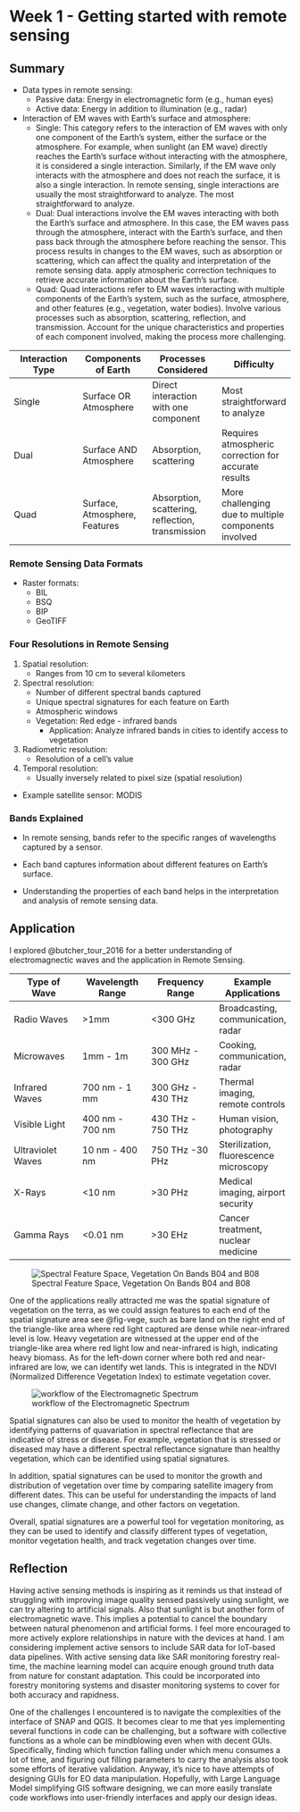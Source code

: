# Week 1 - Getting started with remote sensing

## Summary

-   Data types in remote sensing:
    -   Passive data: Energy in electromagnetic form (e.g., human eyes)
    -   Active data: Energy in addition to illumination (e.g., radar)
-   Interaction of EM waves with Earth's surface and atmosphere:
    -   Single: This category refers to the interaction of EM waves with only one component of the Earth's system, either the surface or the atmosphere. For example, when sunlight (an EM wave) directly reaches the Earth's surface without interacting with the atmosphere, it is considered a single interaction. Similarly, if the EM wave only interacts with the atmosphere and does not reach the surface, it is also a single interaction. In remote sensing, single interactions are usually the most straightforward to analyze. The most straightforward to analyze.
    -   Dual: Dual interactions involve the EM waves interacting with both the Earth's surface and atmosphere. In this case, the EM waves pass through the atmosphere, interact with the Earth's surface, and then pass back through the atmosphere before reaching the sensor. This process results in changes to the EM waves, such as absorption or scattering, which can affect the quality and interpretation of the remote sensing data. apply atmospheric correction techniques to retrieve accurate information about the Earth's surface.
    -   Quad: Quad interactions refer to EM waves interacting with multiple components of the Earth's system, such as the surface, atmosphere, and other features (e.g., vegetation, water bodies). Involve various processes such as absorption, scattering, reflection, and transmission. Account for the unique characteristics and properties of each component involved, making the process more challenging.

| Interaction Type | Components of Earth           | Processes Considered                             | Difficulty                                           |
|------------------|------------------|------------------|------------------|
| Single           | Surface OR Atmosphere         | Direct interaction with one component            | Most straightforward to analyze                      |
| Dual             | Surface AND Atmosphere        | Absorption, scattering                           | Requires atmospheric correction for accurate results |
| Quad             | Surface, Atmosphere, Features | Absorption, scattering, reflection, transmission | More challenging due to multiple components involved |

### **Remote Sensing Data Formats**

-   Raster formats:
    -   BIL
    -   BSQ
    -   BIP
    -   GeoTIFF

### **Four Resolutions in Remote Sensing**

1.  Spatial resolution:
    -   Ranges from 10 cm to several kilometers
2.  Spectral resolution:
    -   Number of different spectral bands captured
    -   Unique spectral signatures for each feature on Earth
    -   Atmospheric windows
    -   Vegetation: Red edge - infrared bands
        -   Application: Analyze infrared bands in cities to identify access to vegetation
3.  Radiometric resolution:
    -   Resolution of a cell's value
4.  Temporal resolution:
    -   Usually inversely related to pixel size (spatial resolution)

-   Example satellite sensor: MODIS

### **Bands Explained**

-   In remote sensing, bands refer to the specific ranges of wavelengths captured by a sensor.

-   Each band captures information about different features on Earth's surface.

-   Understanding the properties of each band helps in the interpretation and analysis of remote sensing data.

## Application

I explored @butcher_tour_2016 for a better understanding of electromagnectic waves and the application in Remote Sensing.

| Type of Wave      | Wavelength Range | Frequency Range   | Example Applications                   |
|------------------|------------------|------------------|------------------|
| Radio Waves       | \>1mm            | \<300 GHz         | Broadcasting, communication, radar     |
| Microwaves        | 1mm - 1m         | 300 MHz - 300 GHz | Cooking, communication, radar          |
| Infrared Waves    | 700 nm - 1 mm    | 300 GHz - 430 THz | Thermal imaging, remote controls       |
| Visible Light     | 400 nm - 700 nm  | 430 THz - 750 THz | Human vision, photography              |
| Ultraviolet Waves | 10 nm - 400 nm   | 750 THz -30 PHz   | Sterilization, fluorescence microscopy |
| X-Rays            | \<10 nm          | \>30 PHz          | Medical imaging, airport security      |
| Gamma Rays        | \<0.01 nm        | \>30 EHz          | Cancer treatment, nuclear medicine     |

![Spectral Feature Space, Vegetation On Bands B04 and B08](images/spectral_feature_space_vege_B04_B08.png){#fig-vege}

One of the applications really attracted me was the spatial signature of vegetation on the terra, as we could assign features to each end of the spatial signature area see @fig-vege, such as bare land on the right end of the triangle-like area where red light captured are dense while near-infrared level is low. Heavy vegetation are witnessed at the upper end of the triangle-like area where red light low and near-infrared is high, indicating heavy biomass. As for the left-down corner where both red and near-infrared are low, we can identify wet lands. This is integrated in the NDVI (Normalized Difference Vegetation Index) to estimate vegetation cover.

![workflow of the Electromagnetic Spectrum](images/workflow%20of%20the%20Electromagnetic%20Spectrum.png){#fig-wkfl}

Spatial signatures can also be used to monitor the health of vegetation by identifying patterns of quavariation in spectral reflectance that are indicative of stress or disease. For example, vegetation that is stressed or diseased may have a different spectral reflectance signature than healthy vegetation, which can be identified using spatial signatures.

In addition, spatial signatures can be used to monitor the growth and distribution of vegetation over time by comparing satellite imagery from different dates. This can be useful for understanding the impacts of land use changes, climate change, and other factors on vegetation.

Overall, spatial signatures are a powerful tool for vegetation monitoring, as they can be used to identify and classify different types of vegetation, monitor vegetation health, and track vegetation changes over time.

## Reflection

Having active sensing methods is inspiring as it reminds us that instead of struggling with improving image quality sensed passively using sunlight, we can try altering to artificial signals. Also that sunlight is but another form of electromagnetic wave. This implies a potential to cancel the boundary between natural phenomenon and artificial forms. I feel more encouraged to more actively explore relationships in nature with the devices at hand. I am considering implement active sensors to include SAR data for IoT-based data pipelines. With active sensing data like SAR monitoring forestry real-time, the machine learning model can acquire enough ground truth data from nature for constant adaptation. This could be incorporated into forestry monitoring systems and disaster monitoring systems to cover for both accuracy and rapidness.

One of the challenges I encountered is to navigate the complexities of the interface of SNAP and QGIS. It becomes clear to me that yes implementing several functions in code can be challenging, but a software with collective functions as a whole can be mindblowing even when with decent GUIs. Specifically, finding which function falling under which menu consumes a lot of time, and figuring out filling parameters to carry the analysis also took some efforts of iterative validation. Anyway, it's nice to have attempts of designing GUIs for EO data manipulation. Hopefully, with Large Language Model simplifying GIS software designing, we can more easily translate code workflows into user-friendly interfaces and apply our design ideas.
